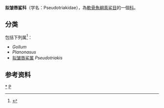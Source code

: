 {{Automatic taxobox
| image = Pseudotriakis acrales by jordan and snyder.jpg
| image_caption = [[拟皱唇鲨|拟皱唇鲨]] ''Pseudotriakis microdon''
| image2 = Gollum attenuatus (Slender smooth-hound).gif
| image2_caption = ''Gollum attenuatus''
| taxon = Pseudotriakidae
| authority = [[Theodore_Gill|T. N. Gill]], 1893
}}

'''拟皱唇鲨科'''（学名：Pseudotriakidae），為[[軟骨魚綱|軟骨魚綱]][[真鲨目|真鲨目]]的一個[[科|科]]。
== 分类 ==
包括下列属<ref name=Fishbase>{{FishBase family | family = Pseudotriakidae| month = 12| year = 2012}}</ref>：
* ''Gollum''
* ''Planonasus''
*[[拟皱唇鲨属|拟皱唇鲨属]] ''Pseudotriakis''

==参考资料==
{{Reflist}}

{{Wikispecies|Pseudotriakidae}}

{{Taxonbar|from=Q142404}}

[[Category:拟皱唇鲨科|*]]
[[Category:真鲨目|P]]